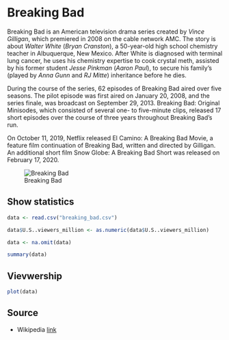 

# Breaking Bad

Breaking Bad is an American television drama series created by *Vince Gilligan*, which premiered in 2008 on the cable network AMC. The story is about *Walter White* (*Bryan Cranston*), a 50-year-old high school chemistry teacher in Albuquerque, New Mexico. After White is diagnosed with terminal lung cancer, he uses his chemistry expertise to cook crystal meth, assisted by his former student *Jesse Pinkman* (*Aaron Paul*), to secure his family's (played by *Anna Gunn* and *RJ Mitte*) inheritance before he dies.

During the course of the series, 62 episodes of Breaking Bad aired over five seasons. The pilot episode was first aired on January 20, 2008, and the series finale, was broadcast on September 29, 2013. Breaking Bad: Original Minisodes, which consisted of several one- to five-minute clips, released 17 short episodes over the course of three years throughout Breaking Bad's run.

On October 11, 2019, Netflix released El Camino: A Breaking Bad Movie, a feature film continuation of Breaking Bad, written and directed by Gilligan. An additional short film Snow Globe: A Breaking Bad Short was released on February 17, 2020.

![Breaking Bad](img/breakingbad.jpg "A shot from the famous TV show")

## Show statistics

```r
data <- read.csv("breaking_bad.csv")

data$U.S..viewers_million <- as.numeric(data$U.S..viewers_million)

data <- na.omit(data)
```

```r
summary(data)
```

## Vievwership

```r
plot(data)
```

## Source

-   Wikipedia [link](https://en.wikipedia.org/wiki/List_of_Breaking_Bad_episodes)
